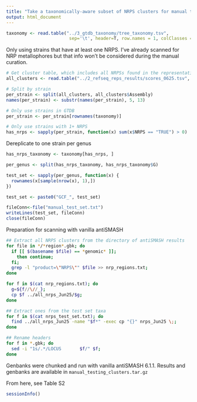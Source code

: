```yaml
---
title: "Take a taxonomically-aware subset of NRPS clusters for manual testing"
output: html_document
---
```


```r
taxonomy <- read.table("../3_gtdb_taxonomy/tree_taxonomy.tsv",
                        sep='\t', header=T, row.names = 1, colClasses = "character")
```

Only using strains that have at least one NRPS. I've already scanned for NRP metallophores but that info won't be considered during the manual curation.
```r
# Get cluster table, which includes all NRPSs found in the representative genomes
all_clusters <- read.table("../2_refseq_reps_results/scores_0625.tsv", sep='\t', header=TRUE)

# Split by strain
per_strain <- split(all_clusters, all_clusters$Assembly)
names(per_strain) <- substr(names(per_strain), 5, 13)

# Only use strains in GTDB
per_strain <- per_strain[rownames(taxonomy)]

# Only use strains with 1+ NRPS
has_nrps <- sapply(per_strain, function(x) sum(x$NRPS == "TRUE") > 0)
```

Dereplicate to one strain per genus
```r
has_nrps_taxonomy <- taxonomy[has_nrps, ]

per_genus <- split(has_nrps_taxonomy, has_nrps_taxonomy$G)

test_set <- sapply(per_genus, function(x) {
  rownames(x[sample(nrow(x), 1),])
})

test_set <- paste0("GCF_", test_set)
```

```r
fileConn<-file("manual_test_set.txt")
writeLines(test_set, fileConn)
close(fileConn)
```

Preparation for scanning with vanilla antiSMASH
```bash
## Extract all NRPS clusters from the directory of antiSMASH results
for file in */*region*.gbk; do
  if [[ $(basename $file) == *genomic* ]];
    then continue;
  fi;
  grep -l "product=\"NRPS\"" $file >> nrp_regions.txt;
done

for f in $(cat nrp_regions.txt); do
  g=${f//\//_};
  cp $f ../all_nrps_Jun25/$g;
done

## Extract ones from the test set taxa
for f in $(cat nrps_test_set.txt); do
  find ../all_nrps_Jun25 -name "$f*" -exec cp "{}" nrps_Jun25 \;;
done

## Rename headers
for f in *.gbk; do
  sed -i "1s/.*/LOCUS       $f/" $f;
done
```

Genbanks were chunked and run with vanilla antiSMASH 6.1.1.
Results and genbanks are available in `manual_testing_clusters.tar.gz`

From here, see Table S2

```r
sessionInfo()
```